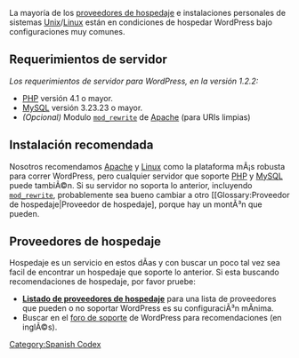 La mayorí­a de los [[Glosario:Proveedores de hospedaje|proveedores de hospedaje]] e instalaciones personales de sistemas [[Glosario:Unix|Unix]]/[[Glosario:Linux|Linux]] están en condiciones de hospedar WordPress bajo configuraciones muy comunes.

== Requerimientos de servidor ==
''Los requerimientos de servidor para WordPress, en la versión 1.2.2:''

* [[Glosario:PHP|PHP]] versión 4.1 o mayor.
* [[Glosario:MySQL|MySQL]] versión 3.23.23 o mayor.
* ''(Opcional)'' Modulo <code>[[Glossario:mod_rewrite|mod_rewrite]]</code> de [[Glosario:Apache|Apache]] (para URIs limpias)

== Instalación recomendada ==

Nosotros recomendamos [[Glosario:Apache|Apache]] y [[Glosario:Linux|Linux]] como la plataforma mÃ¡s robusta para correr WordPress, pero cualquier servidor que soporte [[Glosario:PHP|PHP]] y [[Glosario:MySQL|MySQL]] puede tambiÃ©n. Si su servidor no soporta lo anterior, incluyendo <code>[[Glossario:mod_rewrite|mod_rewrite]]</code>, probablemente sea bueno cambiar a otro [[Glossary:Proveedor de hospedaje|Proveedor de hospedaje], porque hay un montÃ³n que pueden.

== Proveedores de hospedaje ==

Hospedaje es un servicio en estos dÃ­as y con buscar un poco tal vez sea facil de encontrar un hospedaje que soporte lo anterior. Si esta buscando recomendaciones de hospedaje, por favor pruebe:

* '''[[Listado de proveedores de hospedaje]]''' para una lista de proveedores que pueden o no soportar WordPress es su configuraciÃ³n mÃ­nima.
* Buscar en el [http://wordpress.org/support/ foro de soporte] de WordPress para recomendaciones (en inglÃ©s).

[[Category:Spanish Codex]]